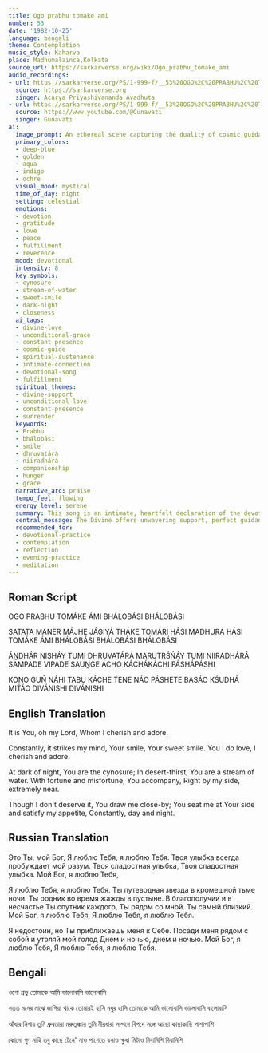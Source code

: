 ```yaml
---
title: Ogo prabhu tomake ami
number: 53
date: '1982-10-25'
language: bengali
theme: Contemplation
music_style: Kaharva
place: Madhumalainca,Kolkata
source_url: https://sarkarverse.org/wiki/Ogo_prabhu_tomake_ami
audio_recordings:
- url: https://sarkarverse.org/PS/1-999-f/__53%20OGO%2C%20PRABHU%2C%20TOMA%27KE%20A%27MI%20BHA%27LOBA%27SI.mp3
  source: https://sarkarverse.org
  singer: Acarya Priyashivananda Avadhuta
- url: https://sarkarverse.org/PS/1-999-f/__53%20OGO%2C%20PRABHU%2C%20TOMA%27KE%20A%27MI%20BHA%27LOBA%27SI.mp3
  source: https://www.youtube.com/@Gunavati
  singer: Gunavati
ai:
  image_prompt: An ethereal scene capturing the duality of cosmic guidance and earthly sustenance. A deep indigo, star-filled night sky dominates the background, featuring a brilliant, singular golden cynosure (Polaris) radiating warmth. In the foreground, a figure or a gentle light source emanates a sweet, subtle smile, while a cool, luminous stream of aqua water flows through dry, ochre ground. The composition should convey profound, comforting proximity and divine, unconditional grace, utilizing soft focus and high spiritual realism.
  primary_colors:
  - deep-blue
  - golden
  - aqua
  - indigo
  - ochre
  visual_mood: mystical
  time_of_day: night
  setting: celestial
  emotions:
  - devotion
  - gratitude
  - love
  - peace
  - fulfillment
  - reverence
  mood: devotional
  intensity: 8
  key_symbols:
  - cynosure
  - stream-of-water
  - sweet-smile
  - dark-night
  - closeness
  ai_tags:
  - divine-love
  - unconditional-grace
  - constant-presence
  - cosmic-guide
  - spiritual-sustenance
  - intimate-connection
  - devotional-song
  - fulfillment
  spiritual_themes:
  - divine-support
  - unconditional-love
  - constant-presence
  - surrender
  keywords:
  - Prabhu
  - bhálobási
  - smile
  - dhruvatárá
  - niiradhárá
  - companionship
  - hunger
  - grace
  narrative_arc: praise
  tempo_feel: flowing
  energy_level: serene
  summary: This song is an intimate, heartfelt declaration of the devotee's unwavering love for the Divine. It describes the Lord as the constant, reliable guide (cynosure in the dark) and the essential sustainer (water in the desert thirst), accompanying the devotee through both fortune and misfortune. Despite the singer's acknowledged unworthiness, the Divine continually draws them close and satisfies their spiritual appetite.
  central_message: The Divine offers unwavering support, perfect guidance, and unconditional love, satisfying the deepest spiritual needs regardless of the devotee's merit.
  recommended_for:
  - devotional-practice
  - contemplation
  - reflection
  - evening-practice
  - meditation
---
```


## Roman Script

OGO PRABHU TOMÁKE ÁMI 
BHÁLOBÁSI BHÁLOBÁSI

SATATA MANER MÁJHE JÁGIYÁ THÁKE
TOMÁRI HÁSI MADHURA HÁSI
TOMÁKE ÁMI BHÁLOBÁSI
BHÁLOBÁSI BHÁLOBÁSI

ÁṊDHÁR NISHÁY TUMI DHRUVATÁRÁ
MARUTRŚŃÁY TUMI NIIRADHÁRÁ
SAMPADE VIPADE SAUṊGE ÁCHO
KÁCHÁKÁCHI PÁSHÁPÁSHI

KONO GUŃ NÁHI TABU KÁCHE T́ENE NÁO
PÁSHETE BASÁO KŚUDHÁ MIT́ÁO
DIVÁNISHI DIVÁNISHI

## English Translation

It is You, oh my Lord,
Whom I cherish and adore.

Constantly, it strikes my mind,
Your smile, Your sweet smile.
You I do love,
I cherish and adore.

At dark of night, You are the cynosure;
In desert-thirst, You are a stream of water.
With fortune and misfortune, You accompany,
Right by my side, extremely near.

Though I don't deserve it, You draw me close-by;
You seat me at Your side and satisfy my appetite,
Constantly, day and night.

## Russian Translation

Это Ты, мой Бог,
Я люблю Тебя, я люблю Тебя.
Твоя улыбка всегда пробуждает мой разум.
Твоя сладостная улыбка, Твоя сладостная улыбка.
Мой Бог, я люблю Тебя,

Я люблю Тебя, я люблю Тебя.
Ты путеводная звезда в кромешной тьме ночи.
Ты родник во время жажды в пустыне.
В благополучии и в несчастье Ты спутник каждого,
Ты рядом со мной. Ты самый близкий.
Мой Бог, я люблю Тебя,
Я люблю Тебя, я люблю Тебя.

Я недостоин, но Ты приближаешь меня к Себе.
Посади меня рядом с собой и утоляй мой голод
Днем и ночью, днем и ночью.
Мой Бог, я люблю Тебя,
Я люблю Тебя, я люблю Тебя.

## Bengali

ওগো প্রভু তোমাকে আমি 
ভালোবাসি ভালোবাসি

সতত মনের মাঝে জাগিয়া থাকে 
তোমারই হাসি মধুর হাসি
তোমাকে আমি ভালোবাসি 
ভালোবাসি বালোবাসি

আঁধার নিশায় তুমি ধ্রুবতারা 
মরুতৃষ্ণায় তুমি নীরধারা
সম্পদে বিপদে সঙ্গে আছো 
কাছাকাছি পাশাপাশি

কোনো গুণ নাহি তবু কাছে টেনে' নাও
পাশেতে বসাও ক্ষুধা মিটাও 
দিবানিশি দিবানিশি
